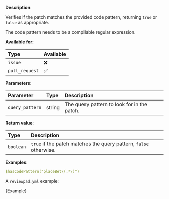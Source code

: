 
**Description**:

Verifies if the patch matches the provided code pattern, returning `true` or `false` as appropriate.

The code pattern needs to be a compilable regular expression.

**Available for:**

| Type           | Available |
| :------------- | :-------- |
| `issue`        | ❌        |
| `pull_request` | ✅        |

**Parameters**:

| Parameter       | Type   | Description                                 |
| :-------------- | :----- | :------------------------------------------ |
| `query_pattern` | string | The query pattern to look for in the patch. |

**Return value**:

| Type      | Description                                                       |
| :-------- | :---------------------------------------------------------------- |
| `boolean` | `true` if the patch matches the query pattern, `false` otherwise. |

**Examples**:

```yml
$hasCodePattern("placeBet\(.*\)")
```

A `reviewpad.yml` example:

<CodeBlock language="yml">{Example}</CodeBlock>
